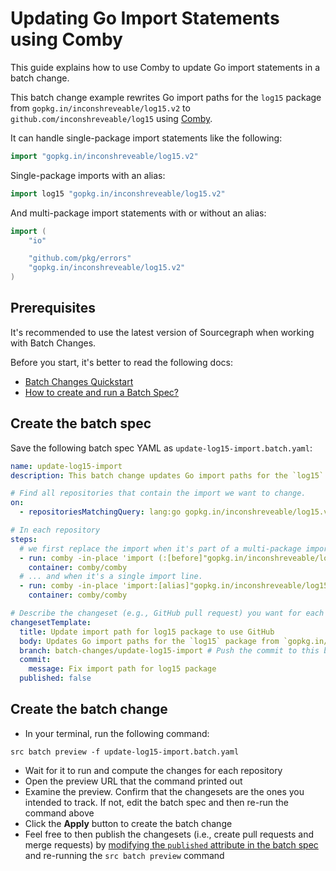 # Updating Go Import Statements using Comby

<p className="subtitle">This guide explains how to use Comby to update Go import statements in a batch change.</p>

This batch change example rewrites Go import paths for the `log15` package from `gopkg.in/inconshreveable/log15.v2` to `github.com/inconshreveable/log15` using [Comby](https://comby.dev/).

It can handle single-package import statements like the following:

```go
import "gopkg.in/inconshreveable/log15.v2"
```

Single-package imports with an alias:

```go
import log15 "gopkg.in/inconshreveable/log15.v2"
```

And multi-package import statements with or without an alias:

```go
import (
	"io"

	"github.com/pkg/errors"
	"gopkg.in/inconshreveable/log15.v2"
)
```

## Prerequisites

<Callout type="tip">It's recommended to use the latest version of Sourcegraph when working with Batch Changes.</Callout>

Before you start, it's better to read the following docs:

- [Batch Changes Quickstart](/batch-changes/quickstart)
- [How to create and run a Batch Spec?](/batch-changes/create-a-batch-change)

## Create the batch spec

Save the following batch spec YAML as `update-log15-import.batch.yaml`:

```yaml
name: update-log15-import
description: This batch change updates Go import paths for the `log15` package from `gopkg.in/inconshreveable/log15.v2` to `github.com/inconshreveable/log15` using [Comby](https://comby.dev/)

# Find all repositories that contain the import we want to change.
on:
  - repositoriesMatchingQuery: lang:go gopkg.in/inconshreveable/log15.v2

# In each repository
steps:
  # we first replace the import when it's part of a multi-package import statement
  - run: comby -in-place 'import (:[before]"gopkg.in/inconshreveable/log15.v2":[after])' 'import (:[before]"github.com/inconshreveable/log15":[after])' .go -matcher .go -exclude-dir .,vendor
    container: comby/comby
  # ... and when it's a single import line.
  - run: comby -in-place 'import:[alias]"gopkg.in/inconshreveable/log15.v2"' 'import:[alias]"github.com/inconshreveable/log15"' .go -matcher .go -exclude-dir .,vendor
    container: comby/comby

# Describe the changeset (e.g., GitHub pull request) you want for each repository.
changesetTemplate:
  title: Update import path for log15 package to use GitHub
  body: Updates Go import paths for the `log15` package from `gopkg.in/inconshreveable/log15.v2` to `github.com/inconshreveable/log15` using [Comby](https://comby.dev/)
  branch: batch-changes/update-log15-import # Push the commit to this branch.
  commit:
    message: Fix import path for log15 package
  published: false
```

## Create the batch change

- In your terminal, run the following command:

```shell
src batch preview -f update-log15-import.batch.yaml
```

- Wait for it to run and compute the changes for each repository
- Open the preview URL that the command printed out
- Examine the preview. Confirm that the changesets are the ones you intended to track. If not, edit the batch spec and then re-run the command above
- Click the **Apply** button to create the batch change
- Feel free to then publish the changesets (i.e., create pull requests and merge requests) by [modifying the `published` attribute in the batch spec](/batch_changes/references/batch_spec_yaml_reference#changesettemplate-published) and re-running the `src batch preview` command
